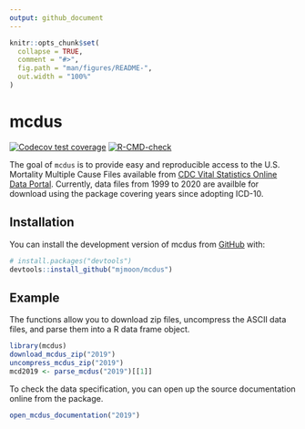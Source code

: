 ```yaml
---
output: github_document
---
```


<!-- README.md is generated from README.Rmd. Please edit that file -->

```r
knitr::opts_chunk$set(
  collapse = TRUE,
  comment = "#>",
  fig.path = "man/figures/README-",
  out.width = "100%"
)
```

# mcdus

<!-- badges: start -->
[![Codecov test coverage](https://codecov.io/gh/mverseanalysis/mverse/branch/master/graph/badge.svg)](https://app.codecov.io/gh/mverseanalysis/mverse?branch=master)
[![R-CMD-check](https://github.com/mjmoon/mcdus/actions/workflows/R-CMD-check.yaml/badge.svg)](https://github.com/mjmoon/mcdus/actions/workflows/R-CMD-check.yaml)
<!-- badges: end -->

The goal of `mcdus` is to provide easy and reproducible access to the U.S. Mortality Multiple Cause Files available from [CDC Vital Statistics Online Data Portal](https://www.cdc.gov/nchs/data_access/vitalstatsonline.htm#Mortality_Multiple). Currently, data files from 1999 to 2020 are availble for download using the package covering years since adopting ICD-10.

## Installation

You can install the development version of mcdus from [GitHub](https://github.com/) with:

``` r
# install.packages("devtools")
devtools::install_github("mjmoon/mcdus")
```

## Example

The functions allow you to download zip files, uncompress the ASCII data files, and parse them into a R data frame object.

``` r
library(mcdus)
download_mcdus_zip("2019")
uncompress_mcdus_zip("2019")
mcd2019 <- parse_mcdus("2019")[[1]]
```

To check the data specification, you can open up the source documentation online from the package.

``` r
open_mcdus_documentation("2019")
```
